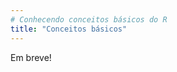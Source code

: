 ```yaml
---
# Conhecendo conceitos básicos do R
title: "Conceitos básicos"
---
```


Em breve!

<!-- - Objetos: breve conceito -->

<!-- - Tipos de objetos: vetores, matrizes, listas, data frames -->

<!-- - Tipologia dos dados (lógico, numérico, caracter, fator) -->

<!-- - Funções -->
